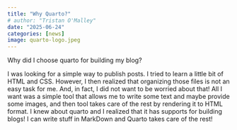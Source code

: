 ```yaml
---
title: "Why Quarto?"
# author: "Tristan O'Malley"
date: "2025-06-24"
categories: [news]
image: quarto-logo.jpeg
---
```


Why did I choose quarto for building my blog?

I was looking for a simple way to publish posts. I tried to learn a little bit of HTML and CSS. However, I then realized that organizing those files is not an easy task for me. And, in fact, I did not want to be worried about that! All I want was a simple tool that allows me to write some text and maybe provide some images, and then tool takes care of the rest by rendering it to HTML format. I knew about quarto and I realized that it has supports for building blogs! I can write stuff in MarkDown and Quarto takes care of the rest! 